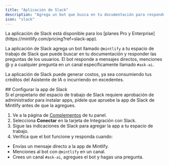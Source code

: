 ```yaml
---
title: "Aplicación de Slack"
description: "Agrega un bot que busca en tu documentación para responder preguntas en tu espacio de trabajo de Slack"
icon: "slack"
---
```


<Info>
  La aplicación de Slack está disponible para los [planes Pro y Enterprise](https://mintlify.com/pricing?ref=slack-app).
</Info>

La aplicación de Slack agrega un bot llamado `@mintlify` a tu espacio de trabajo de Slack que puede buscar en tu documentación y responder las preguntas de los usuarios. El bot responde a mensajes directos, menciones @ y a cualquier pregunta en un canal específicamente llamado `#ask-ai`.

La aplicación de Slack puede generar costos, ya sea consumiendo tus créditos del Asistente de IA o incurriendo en excedentes.



<div id="setting-up-the-slack-app">
  ## Configurar la app de Slack
</div>

<Note>
  Si el propietario del espacio de trabajo de Slack requiere aprobación de administrador para instalar apps, pídele que apruebe la app de Slack de Mintlify antes de que la agregues.
</Note>

1. Ve a la página de [Complementos](https://dashboard.mintlify.com/products/addons) de tu panel.
2. Selecciona **Conectar** en la tarjeta de Integración con Slack.
3. Sigue las indicaciones de Slack para agregar la app a tu espacio de trabajo.
4. Verifica que el bot funcione y responda cuando:
  - Envías un mensaje directo a la app de Mintlify.
  - Menciones al bot con `@mintlify` en un canal.
  - Crees un canal `#ask-ai`, agregues el bot y hagas una pregunta.

